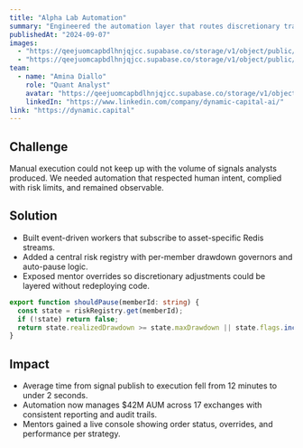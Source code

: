 ```yaml
---
title: "Alpha Lab Automation"
summary: "Engineered the automation layer that routes discretionary trade ideas into exchange-ready orders with drawdown governors."
publishedAt: "2024-09-07"
images:
  - "https://qeejuomcapbdlhnjqjcc.supabase.co/storage/v1/object/public/dynamic-portfolio/images/projects/alpha-lab/cover-01.jpg"
  - "https://qeejuomcapbdlhnjqjcc.supabase.co/storage/v1/object/public/dynamic-portfolio/images/projects/alpha-lab/cover-02.jpg"
team:
  - name: "Amina Diallo"
    role: "Quant Analyst"
    avatar: "https://qeejuomcapbdlhnjqjcc.supabase.co/storage/v1/object/public/dynamic-portfolio/images/avatar.jpg"
    linkedIn: "https://www.linkedin.com/company/dynamic-capital-ai/"
link: "https://dynamic.capital"
---
```


## Challenge

Manual execution could not keep up with the volume of signals analysts produced. We needed automation that respected human intent, complied with risk limits, and remained observable.

## Solution

- Built event-driven workers that subscribe to asset-specific Redis streams.
- Added a central risk registry with per-member drawdown governors and auto-pause logic.
- Exposed mentor overrides so discretionary adjustments could be layered without redeploying code.

```ts
export function shouldPause(memberId: string) {
  const state = riskRegistry.get(memberId);
  if (!state) return false;
  return state.realizedDrawdown >= state.maxDrawdown || state.flags.includes("mentor_pause");
}
```

## Impact

- Average time from signal publish to execution fell from 12 minutes to under 2 seconds.
- Automation now manages $42M AUM across 17 exchanges with consistent reporting and audit trails.
- Mentors gained a live console showing order status, overrides, and performance per strategy.
